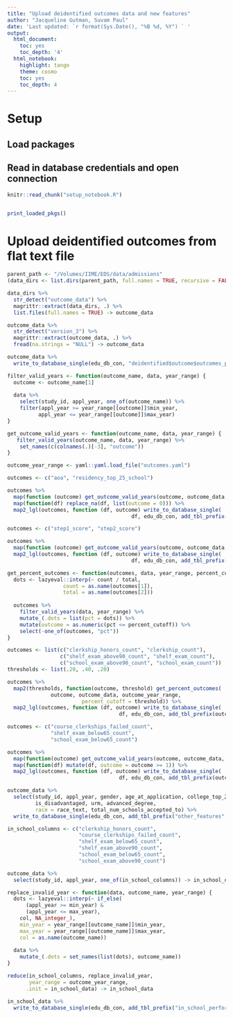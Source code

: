 ```yaml
---
title: "Upload deidentified outcomes data and new features"
author: "Jacqueline Gutman, Suvam Paul"
date: 'Last updated: `r format(Sys.Date(), "%B %d, %Y") ` '
output:
  html_document:
    toc: yes
    toc_depth: '4'
  html_notebook:
    highlight: tango
    theme: cosmo
    toc: yes
    toc_depth: 4
---
```


# Setup
## Load packages
## Read in database credentials and open connection

```r
knitr::read_chunk("setup_notebook.R")
```

```r
```

```r
print_loaded_pkgs()
```

# Upload deidentified outcomes from flat text file

```r
parent_path <- "/Volumes/IIME/EDS/data/admissions"
(data_dirs <- list.dirs(parent_path, full.names = TRUE, recursive = FALSE))
```

```r
data_dirs %>%
  str_detect("outcome_data") %>%
  magrittr::extract(data_dirs, .) %>%
  list.files(full.names = TRUE) -> outcome_data
```

```r
outcome_data %>%
  str_detect("version_3") %>%
  magrittr::extract(outcome_data, .) %>%
  fread(na.strings = "NULL") -> outcome_data
```

```r
outcome_data %>%
  write_to_database_single(edu_db_con, "deidentified$outcome$outcomes_plus_features")
```

```r
filter_valid_years <- function(outcome_name, data, year_range) {
  outcome <- outcome_name[1]
  
  data %>%
    select(study_id, appl_year, one_of(outcome_name)) %>%
    filter(appl_year >= year_range[[outcome]]$min_year,
          appl_year <= year_range[[outcome]]$max_year)
}

get_outcome_valid_years <- function(outcome_name, data, year_range) {
   filter_valid_years(outcome_name, data, year_range) %>%
    set_names(c(colnames(.)[-3], "outcome"))
}
```

```r
outcome_year_range <- yaml::yaml.load_file("outcomes.yaml")
```

```r
outcomes <- c("aoa", "residency_top_25_school")

outcomes %>%
  map(function (outcome) get_outcome_valid_years(outcome, outcome_data, outcome_year_range)) %>%
  map(function(df) replace_na(df, list(outcome = 0))) %>%
  map2_lgl(outcomes, function (df, outcome) write_to_database_single(
                                        df, edu_db_con, add_tbl_prefix(outcome, status = "outcome")))
```

```r
outcomes <- c("step1_score", "step2_score")

outcomes %>%
  map(function (outcome) get_outcome_valid_years(outcome, outcome_data, outcome_year_range)) %>%
  map2_lgl(outcomes, function (df, outcome) write_to_database_single(
                                        df, edu_db_con, add_tbl_prefix(outcome, status = "outcome")))
```

```r
get_percent_outcomes <- function(outcomes, data, year_range, percent_cutoff) {
  dots <- lazyeval::interp(~ count / total, 
                  count = as.name(outcomes[1]),
                  total = as.name(outcomes[2]))
  
  outcomes %>%
    filter_valid_years(data, year_range) %>%
    mutate_(.dots = list(pct = dots)) %>%
    mutate(outcome = as.numeric(pct <= percent_cutoff)) %>%
    select(-one_of(outcomes, "pct")) 
}
```

```r
outcomes <- list(c("clerkship_honors_count", "clerkship_count"),
                 c("shelf_exam_above90_count", "shelf_exam_count"),
                 c("school_exam_above90_count", "school_exam_count"))
thresholds <- list(.20, .40, .20)

outcomes %>% 
  map2(thresholds, function(outcome, threshold) get_percent_outcomes(
              outcome, outcome_data, outcome_year_range, 
                        percent_cutoff = threshold)) %>%
  map2_lgl(outcomes, function (df, outcome) write_to_database_single(
                                    df, edu_db_con, add_tbl_prefix(outcome[1], status = "outcome")))
```

```r
outcomes <- c("course_clerkships_failed_count", 
              "shelf_exam_below65_count",
              "school_exam_below65_count")

outcomes %>% 
  map(function(outcome) get_outcome_valid_years(outcome, outcome_data, outcome_year_range)) %>%
  map(function(df) mutate(df, outcome = outcome >= 1)) %>%
  map2_lgl(outcomes, function (df, outcome) write_to_database_single(
                                    df, edu_db_con, add_tbl_prefix(outcome, status = "outcome")))
```

```r
outcome_data %>%
  select(study_id, appl_year, gender, age_at_application, college_top_25, 
         is_disadvantaged, urm, advanced_degree, 
         race = race_text, total_num_schools_accepted_to) %>%
  write_to_database_single(edu_db_con, add_tbl_prefix("other_features", status = "generated"))
```

```r
in_school_columns <- c("clerkship_honors_count", 
                       "course_clerkships_failed_count",
                       "shelf_exam_below65_count", 
                       "shelf_exam_above90_count", 
                       "school_exam_below65_count",
                       "school_exam_above90_count")

outcome_data %>%
  select(study_id, appl_year, one_of(in_school_columns)) -> in_school_data

replace_invalid_year <- function(data, outcome_name, year_range) {
  dots <- lazyeval::interp(~ if_else(
      (appl_year >= min_year) &
      (appl_year <= max_year),
    col, NA_integer_),
    min_year = year_range[[outcome_name]]$min_year,
    max_year = year_range[[outcome_name]]$max_year,
    col = as.name(outcome_name))
    
  data %>%
    mutate_(.dots = set_names(list(dots), outcome_name))
}

reduce(in_school_columns, replace_invalid_year, 
       year_range = outcome_year_range,
      .init = in_school_data) -> in_school_data
```

```r
in_school_data %>%
  write_to_database_single(edu_db_con, add_tbl_prefix("in_school_performance", status = "generated"))
```

